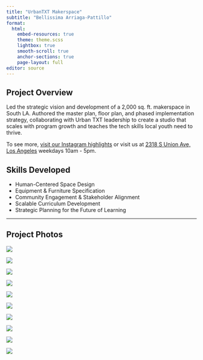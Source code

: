 ```yaml
---
title: "UrbanTXT Makerspace"
subtitle: "Bellissima Arriaga-Pattillo"
format: 
  html:
    embed-resources: true
    theme: theme.scss
    lightbox: true
    smooth-scroll: true
    anchor-sections: true
    page-layout: full
editor: source
---
```


## Project Overview

Led the strategic vision and development of a 2,000 sq. ft. makerspace in South LA. Authored the master plan, floor plan, and phased implementation strategy, collaborating with Urban TXT leadership to create a studio that scales with program growth and teaches the tech skills local youth need to thrive.

To see more, <a href="https://www.instagram.com/stories/highlights/17927381819233189/?hl=en">visit our Instagram highlights</a> or visit us at <a href="https://www.google.com/maps/search/?api=1&query=2318+S+Union+Ave,+Los+Angeles">2318 S Union Ave, Los Angeles</a> weekdays 10am - 5pm.

## Skills Developed

-   Human-Centered Space Design
-   Equipment & Furniture Specification
-   Community Engagement & Stakeholder Alignment
-   Scalable Curriculum Development
-   Strategic Planning for the Future of Learning

---

## Project Photos

::: {.gallery layout-ncol=3}

![](UrbanTXT_img/UrbanTXT_1@300x.png){fig-alt="UrbanTXT Image 1"}

![](UrbanTXT_img/UrbanTXT_2@300x.png){fig-alt="UrbanTXT Image 2"}

![](UrbanTXT_img/UrbanTXT_3@300x.png){fig-alt="UrbanTXT Image 3"}

![](UrbanTXT_img/UrbanTXT_4@300x.png){fig-alt="UrbanTXT Image 4"}

![](UrbanTXT_img/UrbanTXT_5@300x.png){fig-alt="UrbanTXT Image 5"}

![](UrbanTXT_img/UrbanTXT_6@300x.png){fig-alt="UrbanTXT Image 6"}

![](UrbanTXT_img/UrbanTXT_7@300x.png){fig-alt="UrbanTXT Image 7"}

![](UrbanTXT_img/UrbanTXT_8@300x.png){fig-alt="UrbanTXT Image 8"}

![](UrbanTXT_img/UrbanTXT_9@300x.png){fig-alt="UrbanTXT Image 9"}

![](UrbanTXT_img/UrbanTXT_10@300x.png){fig-alt="UrbanTXT Image 10"}

:::


